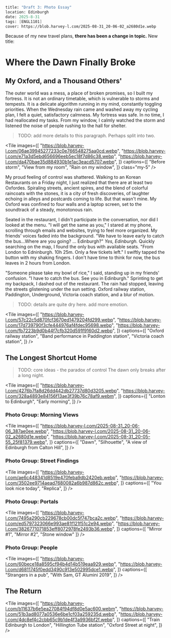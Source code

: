 ```meta
title: "Draft 3: Photo Essay"
location: Edinburgh
date: 2025-8-31
tags: [ENGL1101]
cover: https://blob.harvey-l.com/2025-08-31_20-06-02_a2680d1e.webp
```


Because of my new travel plans, **there has been a change in topic.** New title:

# Where the Dawn Finally Broke

## My Oxford, and a Thousand Others'

The outer world was a mess, a place of broken promises, so I built my fortress. It is not an ordinary timetable, which is vulnerable to storms and tempests. It is a delicate algorithm running in my mind, constantly toggling priorities. When the Wednesday rain came and washed away my cycling plan, I felt a quiet, satisfactory calmness. My fortress was safe. In no time, I had reallocated my tasks. From my window, I calmly watched the storm and listened the noise of people rushing to the hall for shelter.

> TODO: add more details to this paragraph. Perhaps split into two.

<Tile images={[
  "https://blob.harvey-l.com/06ae39945277233c0e766548275aa0cd.webp",
  "https://blob.harvey-l.com/e71a3d5ebd656696eeb5ec18f7d86c38.webp",
  "https://blob.harvey-l.com/da470bae35d884930b1e1ac3eacd5707.webp",
]} captions={[
  "Before storm",
  "View from my room",
  "Rain on my window",
]} class="my-5" />

My proud feeling of control was shattered. Walking to an Korean Restaurants on a Friday night, I just realized that there are at least two Oxfordes. Spiraling streets, ancient spires, and the blend of colorful raincoats with the stones, it is a city of fresh discoveries, of laughter echoing in alleys and postcards coming to life. But that wasn't mine. My Oxford was confined to four walls and a laptop screen, set to the soundtrack of a steady, monotonous rain.

Seated in the restaurant, I didn't participate in the conversation, nor did I looked at the menu. "I will get the same as you," I stared at my phone, scrolling through emails and websites, trying to feel more organized. My friends' voices faded into the background. "We have to leave early to catch the bus...Where are you going? ... Edinburgh?" *Yes, Edinburgh.* Quickly searching on the map, I found the only bus with available seats. "From London to Edninburgh. 10h 25m. Only a few tickets left." I swiftly tapped the button with my shaking fingers. I don't have time to think for now, the bus leaves in 2 hours from London.

"Someone please take my bowl of rice," I said, standing up in my friends' confusion. "I have to catch the bus. See you in Edinburgh." Sprinting to get my backpack, I dashed out of the restaurant. The rain had stopped, leaving the streets glistening under the sun setting. Oxford railway station, Paddington, Underground, Victoria coach station, and a blur of motion.

> TODO: details are quite dry here. add more emotion.

<Tile images={[
  "https://blob.harvey-l.com/57c22c5d870fcf3670ed1479204fd299.webp",
  "https://blob.harvey-l.com/17d739790f3cfe444976af4fdec95698.webp",
  "https://blob.harvey-l.com/fb7223b9d0b44f7cfb320d591f9160d2.webp",
]} captions={[
  "Oxford railway station",
  "Band performance in Paddington station",
  "Victoria coach station",
]} />

## The Longest Shortcut Home

> TODO: core ideas - the paradox of control
> The dawn only breaks after a long night.

<Tile images={[
  "https://blob.harvey-l.com/4276b7fa8d26dd442db27737d80d3205.webp",
  "https://blob.harvey-l.com/328a4893e84156f13ae3f39b76c78af9.webm",
]} captions={[
  "Lonton to Edinburgh",
  "Early morning",
]} />

### Photo Group: Morning Views

<Tile images={[
  "https://blob.harvey-l.com/2025-08-31_20-06-06_387ae0ee.webp",
  "https://blob.harvey-l.com/2025-08-31_20-06-02_a2680d1e.webp",
  "https://blob.harvey-l.com/2025-08-31_20-05-55_25f81379.webp",
]} captions={[
  "Dawn",
  "Silhouette",
  "A view of Edinburgh from Calton Hill",
]} />

### Photo Group: Street Findings

<Tile images={[
  "https://blob.harvey-l.com/ae6c448341d8519e470feba9db2420eb.webp",
  "https://blob.harvey-l.com/3502ee9714aead7680082a6b987d862c.webp",
]} captions={[
  "You look nice today",
  "Replica",
]} />

### Photo Group: Portals

<Tile images={[
  "https://blob.harvey-l.com/7495a290cb229678cb00dc5f747bca2c.webp",
  "https://blob.harvey-l.com/ed5797323066e993ae81f121f51c2e94.webp",
  "https://blob.harvey-l.com/3826771071853eff8072978fe2493b36.webp",
]} captions={[
  "Mirror #1",
  "Mirror #2",
  "Stone window"
]} />

### Photo Group: People

<Tile images={[
  "https://blob.harvey-l.com/60bece18a8595cf94b4d14b519eaa929.webp",
  "https://blob.harvey-l.com/d6811745f0edd3490c913e502995dce1.webp",
]} captions={[
  "Strangers in a pub",
  "With Sam, GT Alumini 2019",
]} />

## The Return

<Tile images={[
  "https://blob.harvey-l.com/b11637b6e5ea27084f94df8d0e5ac600.webm",
  "https://blob.harvey-l.com/51b3ad8077a0536e6be1cf03a259235d.webp",
  "https://blob.harvey-l.com/4dc8ef4c2cbb65c9b1de4f3a9936bf2f.webp",
]} captions={[
  "Train Edinburgh to London",
  "Hillington Tube station",
  "Oxford Street at night",
]} />
